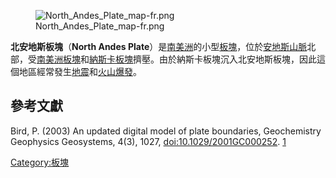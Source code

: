 {{noteTA
|1=zh-hans:安地斯;zh-hk:安第斯;zh-tw:安地斯;
}}
{{Infobox tectonic plate
| image = File:NorthAndesPlate.png
| alt = The North Andes Plate
| type = [[板塊列表#微板塊|微板塊]]
| move_direction = 西北方
| move_speed = {{convert|23|mm|in|abbr=off}}/1年
| geo_features = [[哥倫比亞|哥倫比亞]]、[[委內瑞拉|委內瑞拉]]
}}

[[File:North_Andes_Plate_map-fr.png|thumb]]

'''北安地斯板塊'''（'''North Andes Plate'''）是[[南美洲|南美洲]]的小型[[板塊|板塊]]，位於[[安地斯山脈|安地斯山脈]]北部，受[[南美洲板塊|南美洲板塊]]和[[納斯卡板塊|納斯卡板塊]]擠壓。由於納斯卡板塊沉入北安地斯板塊，因此這個地區經常發生[[地震|地震]]和[[火山爆發|火山爆發]]。

== 參考文獻 ==
Bird, P. (2003) An updated digital model of plate boundaries, Geochemistry Geophysics Geosystems, 4(3), 1027, doi:10.1029/2001GC000252. [http://peterbird.name/publications/2003_PB2002/2003_PB2002.htm]{{Wayback|url=http://peterbird.name/publications/2003_PB2002/2003_PB2002.htm |date=20180929214657 }}
{{Tectonics-stub}}
{{地球板塊}}

[[Category:板塊|Category:板塊]]
